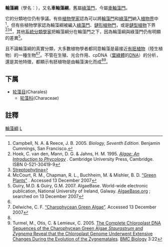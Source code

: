 {{Automatic taxobox
| display_parents = 4
| taxon = Charophyceae
| image = CharaFragilis.jpg
| image_caption = ''Chara fragilis''
| synonyms = 
* Characeae <small>Rabenhorst, 1863</small><ref>Rabenhorst, L. (1863). [https://archive.org/details/kryptogamenflor00rabegoog Kryptogamen-flora von Sachsen], pp. xiv, 282, 'Characeae'.</ref>
}}

'''輪藻綱'''（學名：{{lang|la|Charophyceae}}），又名'''車軸藻綱'''，舊屬[[綠藻門|綠藻門]]，今屬[[車軸藻門|車軸藻門]]。

它的分類地位仍有爭議。有些[[植物學|植物學家]]認為可以將[[輪藻門|輪藻門]]和[[綠藻門|綠藻門]]納入[[植物界|植物界]]中<ref name = "Campbell">Campbell, N. A. & Reece, J. B.  2005.  ''Biology, Seventh Edition''.  Benjamin Cummings, San Francisco.</ref>，但有些植物學家認為輪藻綱被編入[[綠藻門|綠藻門]]、[[鏈形植物門|鏈形植物門]]，或是[[鏈型植物|鏈型植物]]下界<ref name = "Hoek">Hoek, C. van den, Mann, D. G. & Jahns, H. M. 1995.  [http://books.google.co.uk/books?id=xuUoiFesSHMC&printsec=frontcover ''Algae: An Introduction to Phycology''] {{Wayback|url=http://books.google.co.uk/books?id=xuUoiFesSHMC&printsec=frontcover |date=20141101212714 }}.  Cambridge University Press, Cambridge. ISBN 0-521-30419-9</ref><ref>[[Streptophytina|Streptophytina]]</ref><ref name = "Tolweb">McCourt, R. M., Chapman, R. L., Buchheim, M. & Mishler, B. D. [http://tolweb.org/Green_plants/2382 “Green Plants”] {{Wayback|url=http://tolweb.org/Green_plants/2382 |date=20170711071552 }}.  Accessed 13 December 2007</ref>，其他[[系統分類學|系統分類學家]]把輪藻綱分在輪藻門之下，因為輪藻綱與綠藻門仍有明顯的差異<ref name = "AlgaeBase">Guiry, M.D. & Guiry, G.M. 2007. AlgaeBase. World-wide electronic publication, National University of Ireland, Galway. [http://www.algaebase.org AlgaeBase.org] {{Wayback|url=http://www.algaebase.org/ |date=20091012183548 }}; searched on 13 December 2007</ref>。

且不論輪藻綱的真實分類，大多數植物學者都同意輪藻是最接近[[有胚植物|有胚植物]]（陸生植物）的一種生物<ref name = "Campbell"/><ref name="Delwiche">Delwiche, C. F. [http://www.life.umd.edu/labs/delwiche/Charophyte.htm “Charophycean Green Algae”]{{dead link|date=2018年1月 |bot=InternetArchiveBot |fix-attempted=yes }}.  Accessed 13 December 2007</ref>。不管在生殖、光合作用、cpDNA（[[葉綠體|葉綠體]]的[[DNA|DNA]]）的分析，還是其他特徵，都顯示有胚植物是由輪藻演化而成<ref name = "Campbell"/><ref name = "Laval">Turmel, M., Otis, C. & Lemieux, C.  2005.  [http://www.biomedcentral.com/1741-7007/3/22 The Complete Chloroplast DNA Sequences of the Charophycean Green Algae ''Staurastrum'' and ''Zygnema'' Reveal that the Chloroplast Genome Underwent Extensive Changes During the Evolution of the Zygnematales].  <u>BMC Biology</u> 3:22</ref>。

==下属==
* [[轮藻目|轮藻目]](Charales)
** [[轮藻科|轮藻科]](Characeae)

==註釋==
{{reflist|2}}

{{Commons category|Charophyceae|輪藻綱}}
{{Plant classification}}
{{Taxonbar|from=Q1208690}}

[[Category:輪藻綱|]]
[[Category:綠藻|L]]